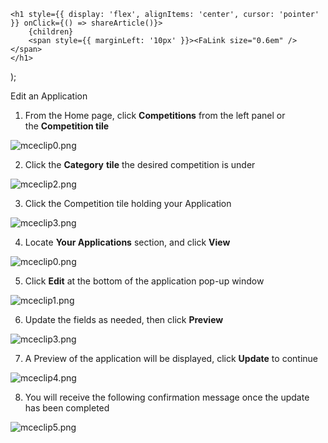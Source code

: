 

    <h1 style={{ display: 'flex', alignItems: 'center', cursor: 'pointer' }} onClick={() => shareArticle()}>
        {children} 
        <span style={{ marginLeft: '10px' }}><FaLink size="0.6em" /></span>
    </h1>
);

<ToastContainer />

<ClickableTitle>Edit an Application</ClickableTitle>




1. From the Home page, click **Competitions** from the left panel or the **Competition tile**


![mceclip0.png](../../../resources/article-images/14260303968787-Edit-an-Application_1.png)


2. Click the **Category** **tile** the desired competition is under


![mceclip2.png](../../../resources/article-images/14260303968787-Edit-an-Application_2.png)


3. Click the Competition tile holding your Application 


![mceclip3.png](../../../resources/article-images/14260303968787-Edit-an-Application_3.png)


4. Locate **Your Applications** section, and click **View**


![mceclip0.png](../../../resources/article-images/14260303968787-Edit-an-Application_4.png)


5. Click **Edit** at the bottom of the application pop-up window 


![mceclip1.png](../../../resources/article-images/14260303968787-Edit-an-Application_5.png)


6. Update the fields as needed, then click **Preview**


![mceclip3.png](../../../resources/article-images/14260303968787-Edit-an-Application_6.png)


7. A Preview of the application will be displayed, click **Update** to continue


![mceclip4.png](../../../resources/article-images/14260303968787-Edit-an-Application_7.png)


8. You will receive the following confirmation message once the update has been completed


![mceclip5.png](../../../resources/article-images/14260303968787-Edit-an-Application_8.png)



